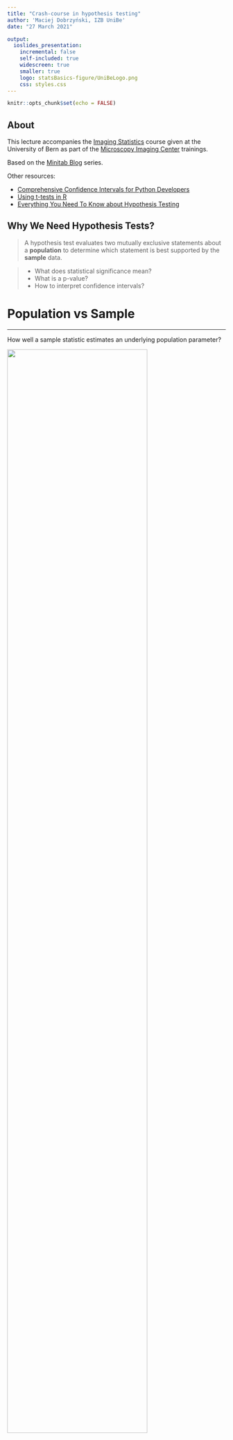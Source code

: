 ```yaml
---
title: "Crash-course in hypothesis testing"
author: 'Maciej Dobrzyński, IZB UniBe'
date: "27 March 2021"

output:
  ioslides_presentation:
    incremental: false
    self-included: true
    widescreen: true
    smaller: true
    logo: statsBasics-figure/UniBeLogo.png
    css: styles.css
---
```


```r
knitr::opts_chunk$set(echo = FALSE)
```

## About {.normal}

This lecture accompanies the [Imaging Statistics](https://ilias.unibe.ch/goto_ilias3_unibe_crs_2077609.html) course given at the University of Bern as part of the [Microscopy Imaging Center](https://www.mic.unibe.ch) trainings.

Based on the [Minitab Blog](https://blog.minitab.com/en/adventures-in-statistics-2/understanding-hypothesis-tests-why-we-need-to-use-hypothesis-tests-in-statistics) series.

Other resources:

* [Comprehensive Confidence Intervals for Python Developers](https://aegis4048.github.io/comprehensive_confidence_intervals_for_python_developers#population_vs_samples)
* [Using t-tests in R](https://statistics.berkeley.edu/computing/r-t-tests)
* [Everything You Need To Know about Hypothesis Testing](https://towardsdatascience.com/everything-you-need-to-know-about-hypothesis-testing-part-i-4de9abebbc8a)

## Why We Need Hypothesis Tests? {.bigger}

> A hypothesis test evaluates two mutually exclusive statements about a **population** to determine which statement is best supported by the **sample** data. 

> - What does statistical significance mean?
> - What is a p-value?
> - How to interpret confidence intervals?

# Population vs Sample

---

How well a sample statistic estimates an underlying population parameter?

<div class="centered">
![](statsBasics-figure/conf_int_sample_pops.png){width=80%}
</div>

## Population

> - Let's measure the mean fluorescence intensity (FI) of cells subject to a treatment. 
> - The FI in single cells varies across the population and follows a distribution with $\mu = 5$ (mean).

<div class="centered">
```r
nPopMn = 5.
nPopSD = 1.

{
  plot(function(x) dnorm(x, mean = nPopMn, sd = nPopSD), 0, 10,
       xlab = "Fluorescence intensity in single cells",
       ylab = "Density")
  abline(v = 5, lty = 2, col = ggthemes::hc_pal()(3)[1])
}
```
</div>

## Sample

<div class='left' style='float:left;width:45%'>
> - We're interested in estimating the mean FI in the cell **population**. 
> - In experiments we cannot *access* the true population mean unless we measure everything. 
> - *Sampling* the reality is the next best thing we can do!


> - A sample consists of measurements of FI in individual cells.
> - A sample mean is the mean calculated from a sample.
</div>

<div class='right' style='float:right;width:45%'>
![](statsBasics-figure/populationVSsample.png){width=100%}
</div>

## Sample vs population statistic

<div class='left' style='float:left;width:45%'>
> - Let's measure FI in 6 different fields of view (FOV), with 10 cells in each FOV. 
> - We calculate the mean FI for every FOV and obtain 6 sample means.
> - The mean FI from each FOV is usually far from the population mean (=5)!
> - 
```r
fGenSamples = function(inSampleSz, inSampleN) {
  sapply(1:inSampleN, 
         function(x) 
           mean(rnorm(inSampleSz, nPopMn, nPopSD)))
}


vMeas1Sample = fGenSamples(10, 6)

library(kableExtra)
vMeas1Sample %>%
  kbl(col.names = "Sample mean") %>%
  kable_paper(full_width = F)
```
</div>

<div class='right' style='float:right;width:45%'>

```r
library(ggplot2)

nPopSz = 300
myDF = data.frame(x = runif(nPopSz),
                  y = runif(nPopSz),
                  z = rnorm(nPopSz, nPopMn, nPopSD)) 

vXrect = c(0.1, 0.1, 0.4, 0.4, 0.7, 0.7)
vYrect = c(0.2, 0.6, 0.2, 0.6, 0.2, 0.6)
myRect = data.frame(xmin = vXrect,
                    xmax = vXrect + .2,
                    ymin = vYrect,
                    ymax = vYrect + .2)

ggplot() +
  geom_jitter(data = myDF,
              aes(x = x,
                  y = y,
                  color = z), 
              size = 2, width = 0.05, height = 0.05) +
  geom_rect(data = myRect,
            aes(xmin = xmin,
                xmax = xmax,
                ymin = ymin,
                ymax = ymax),
            color = "black",
            fill = NA) +
  scale_color_distiller("FI", palette = "RdYlBu") +
  coord_fixed(ratio = 1) +
  xlab("") +
  ylab("") +
  theme_dark() +
  theme(axis.ticks = element_blank(),
        axis.text = element_blank(),
        panel.grid.major = element_blank(), 
        panel.grid.minor = element_blank())
```

> - For any random sample, the sample mean almost certainly doesn't equal the true mean of the population due to **sampling error**. 
</div>

## Sampling distribution

<div class='left' style='float:left;width:48%'>
> - Let's sample our biological process multiple times (e.g. by recording multiple FOVs) but at different magnifications such that we have a different number of cells per FOV. 
> - From each sample (=FOV) we calculate a sample mean FI.
> - In both cases the total number of cells is the same!
> - Red dashed line is the *population mean*.
</div>

<div class='right' style='float:right;width:48%'>
```r
fPlotSamples = function(inSampleSz, inSampleN, ...) {
  locV = fGenSamples(inSampleSz, inSampleN)
  
  hist(locV, 
       freq = F, 
       xlim = c(3,7), 
       breaks = seq(3, 7, .25),
       main = sprintf("%d FOVs, %d cells per FOV", inSampleN, inSampleSz), 
       xlab = "Mean FI in a FOV")
  abline(v = nPopMn, col = "#de3765", lty = 2, lwd = 2)
}

{
  par(mfrow = c(2,1))
  fPlotSamples(5, 100)
  fPlotSamples(50, 10)
}
```
</div>

## Sampling distribution II

<div class='left' style='float:left;width:48%'>
> - A **sampling distribution** is the distribution of a statistic, such as the **mean**, that is obtained by repeatedly drawing a large number of samples from a specific population. 
> - This distribution allows you to determine the probability of obtaining the **sample statistic**.
</div>

<div class='right' style='float:right;width:48%'>
```r
{
  par(mfrow = c(2,1))
  fPlotSamples(5, 100)
  fPlotSamples(50, 10)
}
```
</div>

## Sampling distribution III

<div class='left' style='float:left;width:48%'>
> - Fortunately, we can create a plot of the distribution of sample means without collecting many different random samples! 
> - Instead, we’ll create a probability distribution plot using the [t-distribution](https://en.wikipedia.org/wiki/Student%27s_t-distribution).
</div>

<div class='right' style='float:right;width:48%'>
```r
x = seq(3, 7, 0.01)

nSz1 = 5
nSampleSD1 = sd(rnorm(nSz1, mean = nPopMn, sd = nPopSD))

xT1 = (x - nPopMn) / (nSampleSD1 / sqrt(nSz1))
y1 = dt(xT1, df = nSz1 - 1)

nSz2 = 50
nSampleSD2 = sd(rnorm(nSz2, mean = nPopMn, sd = nPopSD))

xT2 = (x - nPopMn) / (nSampleSD2 / sqrt(nSz2))
y2 = dt(xT2, df = nSz2 - 1)


{
  plot(x, y1,
       main = "Sampling distribution",
       xlab = "Fluorescence intensity",
       ylab = "Density", 
       type = "l",
       xlim = c(3,7),
       ylim = c(0, 0.4))
  lines(x, 
        y2,
        col = "#de3765")
  legend(3, 0.4,
         legend = c(nSz1, nSz2),
         title = "Sample size",
         col = c("#000000", "#de3765"),
         lty = c(1,1))
}
```
</div>

## Student's t-distribution

<div class='left' style='float:left;width:48%'>
> - A normal distribution describes a full population. T-distributions describe samples drawn from a full population.
> - The t-distribution differs for each sample size. The larger the sample, the more it resembles a normal distribution.
> - $$ t = \frac{\bar{x} - \mu}{s / \sqrt{n}} $$
> - Where, $\bar{x}$ is the mean, $s$ standard deviation, $n$ size of the **sample**. $\mu$ is the expected mean of the **population**.
</div>

<div class='right' style='float:right;width:48%'>
```r
{
  plot(xT1, dt(xT1, df = 1),
       main = "Student's t-distribution",
       xlab = "t-value",
       ylab = "Density", 
       type = "l",
       ylim = c(0, 0.4))
  lines(xT1, dt(xT1, df = 4), col = "#de3765")  
  lines(xT1, dt(xT1, df = 9), col = "#7cb5ec")
  lines(xT1, dnorm(xT1), col = "#000000", lty = 2)
  legend(-4, 0.4,
         legend = c(2, 5, 10, "normal"),
         title = "Sample size",
         col = c("#000000", "#de3765", "#7cb5ec", "#000000"),
         lty = c(1,1,1,2))
}
```
</div>

# Statistical significance

## Significant difference

<div class='left' style='float:left;width:48%'>
> - Let's move to another well. This time we measured the FI of 5 cells, which yielded the mean 6.5.
> - Is the new sample mean *significantly different* from the population mean?


> - There is no magic place on the distribution to determine *significant difference*. 
> - We have a continuous decrease in the probability of obtaining sample means that are farther from the population mean. 
> - Where to draw the line?
</div>

<div class='right' style='float:right;width:48%'>
```r
nSampleMn = 6.5

{
  plot(x, 
       dt(xT1, df = nSz1-1),
       main = sprintf("Sampling distribution, size = %d", nSz1),
       xlab = "Fluorescence intensity",
       ylab = "Density", 
       type = "l")
  abline(v = nPopMn, col = "#de3765", lty = 2, lwd = 2)
  abline(v = nSampleMn, col = "#7cb5ec", lty = 2, lwd = 2)
}
```
</div>

## Unusuality 

How *unusual* is our new sample mean? Let's set various thresholds for *unusuality*. 

The shaded region indicates the probability of finding the sample mean FI.

<div class="centered">
```r
fPlotShadedTdist = function(nSz, nMn, nSD, vertLines, vertLinesCol, nFrac, xlim, xn = 100, inv, ...) {
  
  x = seq(xlim[1], xlim[2], (xlim[2] - xlim[1])/xn )
  xT = (x - nMn) / (nSD / sqrt(nSz))
  y = dt(xT, df = nSz-1)
  
  plot(x, 
       y,
       type = "l",
       xlim = xlim,
       ...)
  
  if (!missing(inv)) {
    if (inv) {
      xL = qt(nFrac/2, df = nSz-1) * nSD / sqrt(nSz) + nMn
      xR = qt(1 - nFrac/2, df = nSz-1) * nSD / sqrt(nSz) + nMn
      
      polygon(c(min(x), x[x<=xL], max(x[x<=xL])), 
              c(0, y[x<=xL], 0), 
              col="grey80")
      polygon(c(x[x>=xR], max(x), min(x[x>=xR])), 
              c(y[x>=xR], 0, 0), 
              col="grey80")
    } else {
      xL = qt((1-nFrac)/2, df = nSz-1) * nSD / sqrt(nSz) + nMn
      xR = qt((1 + nFrac)/2, df = nSz-1) * nSD / sqrt(nSz) + nMn
      
      polygon(c(min(x[x>=xL]), x[x>=xL & x<=xR], max(x[x<=xR])), 
              c(0,             y[x>=xL & x<=xR], 0), 
              col="grey80")
    }
  }
  
  if (!missing(vertLines) & !(missing(vertLinesCol))) {
    abline(v = vertLines, col = vertLinesCol, lty = 2, lwd = 2)
  }
  
}

{
  par(mfrow = c(1,3))
  fPlotShadedTdist(nSz = nSz1, nMn = nPopMn, nSD = nPopSD, 
                   vertLines = c(nPopMn, nSampleMn), 
                   vertLinesCol = c("#de3765", "#7cb5ec"),
                   nFrac = 0.1, xlim = c(2,8), inv = T, 
                   main = "Sampling distribution, shaded 10%",
                   xlab = "Fluorescence intensity",
                   ylab = "Density")  
  fPlotShadedTdist(nSz = nSz1, nMn = nPopMn, nSD = nPopSD, 
                   vertLines = c(nPopMn, nSampleMn), 
                   vertLinesCol = c("#de3765", "#7cb5ec"),
                   nFrac = 0.05, xlim = c(2,8), inv = T, 
                   main = "Sampling distribution, shaded 5%",
                   xlab = "Fluorescence intensity",
                   ylab = "Density")  
  fPlotShadedTdist(nSz = nSz1, nMn = nPopMn, nSD = nPopSD, 
                   vertLines = c(nPopMn, nSampleMn), 
                   vertLinesCol = c("#de3765", "#7cb5ec"),
                   nFrac = 0.01, xlim = c(2,8), inv = T, 
                   main = "Sampling distribution, shaded 1%",
                   xlab = "Fluorescence intensity",
                   ylab = "Density")  
}
```
</div>

## Threshold for unusuality

> - If our threshold for *unusuality* is 10 or 5%, then the new sample mean (=6.5) IS unusual. 

> - If our threshold for *unusuality* is 1%, then the new sample mean (=6.5) IS NOT unusual. 

<div class="centered">
```r
{
  par(mfrow = c(1,3))
  fPlotShadedTdist(nSz = nSz1, nMn = nPopMn, nSD = nPopSD, 
                   vertLines = c(nPopMn, nSampleMn), 
                   vertLinesCol = c("#de3765", "#7cb5ec"),
                   nFrac = 0.1, xlim = c(2,8), inv = T, 
                   main = "Sampling distribution, shaded 10%",
                   xlab = "Fluorescence intensity",
                   ylab = "Density")  
  fPlotShadedTdist(nSz = nSz1, nMn = nPopMn, nSD = nPopSD, 
                   vertLines = c(nPopMn, nSampleMn), 
                   vertLinesCol = c("#de3765", "#7cb5ec"),
                   nFrac = 0.05, xlim = c(2,8), inv = T, 
                   main = "Sampling distribution, shaded 5%",
                   xlab = "Fluorescence intensity",
                   ylab = "Density")  
  fPlotShadedTdist(nSz = nSz1, nMn = nPopMn, nSD = nPopSD, 
                   vertLines = c(nPopMn, nSampleMn), 
                   vertLinesCol = c("#de3765", "#7cb5ec"),
                   nFrac = 0.01, xlim = c(2,8), inv = T, 
                   main = "Sampling distribution, shaded 1%",
                   xlab = "Fluorescence intensity",
                   ylab = "Density")  
}
```
</div>

# Hypothesis testing

## Formulate hypotheses

<div class='left' style='float:left;width:48%'>
This new measurement *seems* quite different from the **population** mean (=5).

> - Is it still the same treatment?
> - What are the chances of obtaining the **sample** mean (=6.5) given the **population** mean (=5)?
> - Let's formulate hypotheses!
</div>

<div class='right' style='float:right;width:48%'>
> - Null hypothesis: the population mean equals the hypothesised mean (=5)
> - Alternative hypothesis: the population mean differs from the hypothesized mean (=5)


> - By setting a threshold for *unusuality* we can reject (or not) the null hypothesis.
</div>

## Test hypotheses

<div class="centered">
```r
{
  par(mfrow = c(1,3))
  fPlotShadedTdist(nSz = nSz1, nMn = nPopMn, nSD = nPopSD, 
                   vertLines = c(nPopMn, nSampleMn), 
                   vertLinesCol = c("#de3765", "#7cb5ec"),
                   nFrac = 0.1, xlim = c(2,8), inv = T, 
                   main = "Sampling distribution, shaded 10%",
                   xlab = "Fluorescence intensity",
                   ylab = "Density")  
  fPlotShadedTdist(nSz = nSz1, nMn = nPopMn, nSD = nPopSD, 
                   vertLines = c(nPopMn, nSampleMn), 
                   vertLinesCol = c("#de3765", "#7cb5ec"),
                   nFrac = 0.05, xlim = c(2,8), inv = T, 
                   main = "Sampling distribution, shaded 5%",
                   xlab = "Fluorescence intensity",
                   ylab = "Density")  
  fPlotShadedTdist(nSz = nSz1, nMn = nPopMn, nSD = nPopSD, 
                   vertLines = c(nPopMn, nSampleMn), 
                   vertLinesCol = c("#de3765", "#7cb5ec"),
                   nFrac = 0.01, xlim = c(2,8), inv = T, 
                   main = "Sampling distribution, shaded 1%",
                   xlab = "Fluorescence intensity",
                   ylab = "Density")  
}
```
</div>

The thresholds for shaded regions determine how far away our sample statistic must be from the null hypothesis value before we can say it is *unusual enough* to **reject** the null hypothesis.

## Significance level

<div class="centered">
```r
{
  par(mfrow = c(1,3))
  fPlotShadedTdist(nSz = nSz1, nMn = nPopMn, nSD = nPopSD, 
                   vertLines = c(nPopMn, nSampleMn), 
                   vertLinesCol = c("#de3765", "#7cb5ec"),
                   nFrac = 0.1, xlim = c(2,8), inv = T, 
                   main = "Sampling distribution, shaded 10%",
                   xlab = "Fluorescence intensity",
                   ylab = "Density")  
  fPlotShadedTdist(nSz = nSz1, nMn = nPopMn, nSD = nPopSD, 
                   vertLines = c(nPopMn, nSampleMn), 
                   vertLinesCol = c("#de3765", "#7cb5ec"),
                   nFrac = 0.05, xlim = c(2,8), inv = T, 
                   main = "Sampling distribution, shaded 5%",
                   xlab = "Fluorescence intensity",
                   ylab = "Density")  
  fPlotShadedTdist(nSz = nSz1, nMn = nPopMn, nSD = nPopSD, 
                   vertLines = c(nPopMn, nSampleMn), 
                   vertLinesCol = c("#de3765", "#7cb5ec"),
                   nFrac = 0.01, xlim = c(2,8), inv = T, 
                   main = "Sampling distribution, shaded 1%",
                   xlab = "Fluorescence intensity",
                   ylab = "Density")  
}
```
</div>

> - These thresholds are the **significance levels**, $\alpha$. 
> - It is the probability of rejecting the null hypothesis when it is true. 
> - It's a **risk** of concluding that a difference exists when there is no actual difference.

## P-value

<div class='left' style='float:left;width:48%'>
> - We've tested the null hypothesis by looking at the *location* of our sample mean with respect to chosen *significance levels*. 
> - How to determine the statistical significance at a chosen level without looking at the graph?
> - Let's shade the probability of obtaining our sample mean (=6.5) that is **at least as extreme** in both tails of the distribution ($5 \pm 1.5$).
</div>

<div class='right' style='float:right;width:48%'>
```r
nFrac = 2*(1- pt( (nSampleMn - nPopMn) / (nPopSD / sqrt(nSz1)), 
                  df = nSz1-1))

fPlotShadedTdist(nSz = nSz1, 
                 nMn = nPopMn, nSD = nPopSD, 
                 nFrac = nFrac, 
                 vertLines = c(nPopMn, nSampleMn),
                 vertLinesCol = c("#de3765", "#7cb5ec"),
                 xlim = c(3,7), xn = 1000, inv = T,
                 main = sprintf("Sampling distribution, shaded %.1f%%", 100*nFrac),
                 xlab = "Fluorescence intensity",
                 ylab = "Density")
```

</div>

## P-value II

<div class='left' style='float:left;width:48%'>
> - This shaded probability represents the likelihood of obtaining a sample mean that is **at least as extreme as** our sample mean (=6.5) in both tails of the distribution if the population mean is 5. 
> - That’s our P value!

> - When a P value is less than or equal to the chosen significance level, we **reject the null hypothesis**.
</div>

<div class='right' style='float:right;width:48%'>
```r
fPlotShadedTdist(nSz = nSz1, 
                 nMn = nPopMn, nSD = nPopSD, 
                 nFrac = nFrac, 
                 vertLines = c(nPopMn, nSampleMn),
                 vertLinesCol = c("#de3765", "#7cb5ec"),
                 xlim = c(3,7), xn = 1000, inv = T,
                 main = sprintf("Sampling distribution, shaded %.1f%%", 100*nFrac),
                 xlab = "Fluorescence intensity",
                 ylab = "Density")
```
</div>

# Confidence intervals

## Estimate population mean

<div class='left' style='float:left;width:48%'>
> - Let's try to estimate the population mean.
> - We sample once by measuring 5 cells.
> - 
```r
nSample1 = c(4.273791, 5.064480, 3.419903, 3.749903, 5.079963)
nSampleMn1 = mean(nSample1)
nSampleSD1 = sd(nSample1)

nSample1 %>%
  kbl(col.names = "Sample") %>%
  kable_paper(full_width = F)
```
> -
```r
cat(sprintf("Sample mean = %f", 
            nSampleMn1))
```
> - 
```r
cat(sprintf("Sample SD = %f", 
            nSampleSD1))
```
</div>

<div class='right' style='float:right;width:48%'>
```r
{
  plot(x = NULL, y = NULL, xlim = c(3, 6), ylim = c(0, .4), xlab = "Fluorescence intensity")
  abline(v = nSampleMn1, lty = 2, lwd = 2, col = "#7cb5ec")
}
```
</div>


## Point estimate

<div class='left' style='float:left;width:48%'>
> - The **sample** mean is the most likely value for the **population** mean given the **information we have**.
> - It is a **point estimate**, or a *best guess*, of an unknown population mean.
> - However, it would not be unusual to obtain different sample means if we drew other random samples from the same population.
</div>

<div class='right' style='float:right;width:48%'>
```r
fPlotShadedTdist(nSz = nSz1, 
                 nMn = nSampleMn1, nSD = nSampleSD1, 
                 vertLines = nSampleMn1, 
                 vertLinesCol = c("#7cb5ec"),
                 xlim = c(3, 6), 
                 xn = 1000,
                 main = "Sampling distribution, size = 5",
                 xlab = "Fluorescence intensity",
                 ylab = "Density")
```
</div>


## Margin of error

<div class='left' style='float:left;width:48%'>
> - To put a number on this, let's shade the inner 95% of the distribution.
> - 95% is an arbitrary but a commonly accepted typical range.
> - A specific CI represents the **margin of error**, or the amount of uncertainty, around the point estimate, which is our single sample mean.
> - A confidence **interval** is a range of values that is likely to contain an unknown population parameter.
> - It is NOT the probability of the **population** mean being in THAT range!
> - The population mean is UNKNOWN and we cannot place it on this graph.
</div>

<div class='right' style='float:right;width:48%'>
```r
fPlotShadedTdist(nSz = nSz1, 
                 nMn = nSampleMn1, nSD = nSampleSD1, 
                 vertLines = nSampleMn1, 
                 vertLinesCol = c("#7cb5ec"),
                 nFrac = .95, 
                 xlim = c(3, 6), 
                 xn = 1000,
                 inv = F,
                 main = sprintf("95%% CI for sample mean=%.2f", nSampleMn1),
                 xlab = "Fluorescence intensity",
                 ylab = "Density")
```
</div>

## CI in hypothesis testing

<div class='left' style='float:left;width:48%'>
> - If you draw a random sample many times (from the same population!), a certain percentage of confidence intervals will contain the population mean. 
> - This percentage is the **confidence level**!
> - In our case 95% of the time, the confidence interval WILL contain the population mean.
</div>

<div class='right' style='float:right;width:48%'>

```r
{
  par(mfrow = c(3,2))
  fPlotShadedTdist(nSz = nSz1, 
                   nMn = 4.2, nSD = 0.71, 
                   vertLines = c(4.2, 5), 
                   vertLinesCol = c("#7cb5ec", "#de3765"),
                   nFrac = .95, 
                   xlim = c(3,7), 
                   xn = 1000,
                   inv = F,
                   xlab = "",
                   ylab = "Density")
  fPlotShadedTdist(nSz = nSz1, 
                   nMn = 3.8, nSD = 1.1, 
                   vertLines = c(3.8, 5), 
                   vertLinesCol = c("#7cb5ec", "#de3765"),
                   nFrac = .95, 
                   xlim = c(3,7), 
                   xn = 1000,
                   inv = F,
                   xlab = "",
                   ylab = "")
  fPlotShadedTdist(nSz = nSz1, 
                   nMn = 5.1, nSD = 0.97, 
                   vertLines = c(5.1, 5), 
                   vertLinesCol = c("#7cb5ec", "#de3765"),
                   nFrac = .95, 
                   xlim = c(3,7), 
                   xn = 1000,
                   inv = F,
                   xlab = "",
                   ylab = "Density")
  fPlotShadedTdist(nSz = nSz1, 
                   nMn = 4.5, nSD = 0.8, 
                   vertLines = c(4.5, 5), 
                   vertLinesCol = c("#7cb5ec", "#de3765"),
                   nFrac = .95, 
                   xlim = c(3,7), 
                   xn = 1000,
                   inv = F,
                   xlab = "",
                   ylab = "")
  fPlotShadedTdist(nSz = nSz1, 
                   nMn = 5.6, nSD = 1.2, 
                   vertLines = c(5.6, 5), 
                   vertLinesCol = c("#7cb5ec", "#de3765"),
                   nFrac = .95, 
                   xlim = c(3,7), 
                   xn = 1000,
                   inv = F,
                   xlab = "Fluorescence intensity",
                   ylab = "Density")
  fPlotShadedTdist(nSz = nSz1, 
                   nMn = 5.3, nSD = 1, 
                   vertLines = c(5.3, 5), 
                   vertLinesCol = c("#7cb5ec", "#de3765"),
                   nFrac = .95, 
                   xlim = c(3,7), 
                   xn = 1000,
                   inv = F,
                   xlab = "Fluorescence intensity",
                   ylab = "")
}
```

</div>


----

<div class="centered">
![](statsBasics-figure/ci-2.gif){width=70%}
</div>

## Example of CI

From [Khan Academy](https://www.khanacademy.org/math/ap-statistics/estimating-confidence-ap/introduction-confidence-intervals/a/interpreting-confidence-levels-and-confidence-intervals):

> A baseball coach was curious about the true mean speed of fastball pitches in his league. The coach recorded the speed in kilometers per hour of each fastball in a random sample of 
100 pitches and constructed a 95%, percent confidence interval for the mean speed. The resulting interval was (110,120).


<div class="green2">Correct statement:</div>

We're 95% **confident** that the interval (110,120) captured the true mean pitch speed.

<div class="red2">Incorrect statement:</div>

> - There is a 95% **chance** that the true mean is within the (110, 120) interval.
> - About 95% of pitches in the sample were between 110 and 120.
> - If the coach took another sample of 100 pitches, there's a 95% chance the sample mean would be between 110 and 120.

## P values vs CI

<div class='left' style='float:left;width:48%'>
> - You can use either P values or confidence intervals to determine whether your results are statistically significant.
> - If a hypothesis test produces both, these results will agree.
> - The confidence level is equivalent to $1 - \alpha$-level. 
</div>

<div class='right' style='float:right;width:48%'>
> - If the P value is less than your significance level ($\alpha$), the hypothesis test is statistically significant.
> - If the confidence interval does not contain the null hypothesis value, the results are statistically significant.
> - If the P value is less than $\alpha$, the confidence interval will not contain the null hypothesis value.
</div>

## P values vs CI II

<div class='left' style='float:left;width:48%'>
The **significance level** defines the distance the sample mean must be from the null hypothesis to be considered statistically significant.

```r
fPlotShadedTdist(nSz = nSz1, nMn = nPopMn, nSD = nSampleSD1, 
                 vertLines = c(nPopMn, nSampleMn), 
                 vertLinesCol = c("#de3765", "#7cb5ec"),
                 nFrac = 0.05, xlim = c(2,8), inv = T, 
                 main = "Sampling distribution, shaded 5%",
                 xlab = "Fluorescence intensity",
                 ylab = "Density")  
```

</div>

<div class='right' style='float:right;width:48%'>
The **confidence level** represents the percentage of intervals that would include the population parameter if you took samples from the same population again and again.

![](statsBasics-figure/ci-2.gif){width=100%}
</div>

## Type of errors

[What are type I and type II errors?](https://support.minitab.com/en-us/minitab/19/help-and-how-to/statistics/basic-statistics/supporting-topics/basics/type-i-and-type-ii-error/)

<div class="centered">
![](statsBasics-figure/type1-2error.png){width=80%}
</div>

# Pitfalls

---

<div class='left' style='float:left;width:48%'>
> - <div class="red2">The P-value is not a "score".</div>
> - <div class="red2">The P-value is NOT the probability that the null hypothesis is true.</div>
> - <div class="blue2">It is the probability of obtaining an effect at least as extreme as the one in your sample data, assuming that the null hypothesis is true.</div>
</div>

<div class='right' style='float:right;width:48%'>
> - <div class="red2">The confidence level is NOT the probability that a specific CI contains the population parameter.</div>
> - <div class="blue2">It is a range of values that is likely to contain an **unknown population parameter**.</div>
> - If you draw a random sample many times, a certain percentage of CIs will contain the population parameter. 
> - This percentage is the [confidence level](https://www.khanacademy.org/math/ap-statistics/estimating-confidence-ap/introduction-confidence-intervals/v/confidence-intervals-and-margin-of-error).
</div>



